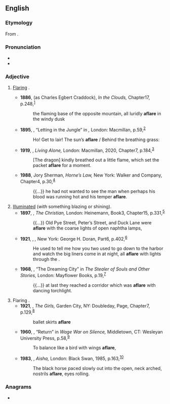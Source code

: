 ==English==

===Etymology===
From {{affix|en|a-|flare}}.

===Pronunciation===
* {{IPA|en|/əˈflɛə(ɹ)/}}
* {{rhymes|en|ɛə(ɹ)}}

===Adjective===
{{en-adj|-}}

# [[flare|Flaring]] {{gloss|[[blaze|blazing]] or shining brightly or suddenly; also figuratively, of a strong [[emotion]]}}.
#: {{syn|en|ablaze|afire|aflame|alight}}
#* '''1886''', {{w|Mary Noailles Murfree}} (as Charles Egbert Craddock), ''In the Clouds,'' Chapter{{nbsp}}17, p.{{nbsp}}248,<sup>[https://archive.org/details/incloudsastory00murfrich/page/248/mode/1up?q=aflare]</sup>
#*: the flaming base of the opposite mountain, all luridly '''aflare''' in the windy dusk
#* '''1895''', {{w|Rudyard Kipling}}, “Letting in the Jungle” in ''{{w|The Second Jungle Book}},'' London: Macmillan, p.{{nbsp}}59,<sup>[https://archive.org/details/secondjunglebook00kipliala/page/59/mode/1up?q=aflare]</sup>
#*: Ho! Get to lair! The sun’s '''aflare''' / Behind the breathing grass:
#* '''1919''', {{w|Stella Benson}}, ''Living Alone,'' London: Macmillan, 2020, Chapter{{nbsp}}7, p.{{nbsp}}184,<sup>[https://archive.org/details/livingalone00bensuoft/page/184/mode/1up?q=aflare]</sup>
#*: [The dragon] kindly breathed out a little flame, which set the packet '''aflare''' for a moment.
#* '''1988''', Jory Sherman, ''Horne’s Law,'' New York: Walker and Company, Chapter{{nbsp}}4, p.{{nbsp}}30,<sup>[https://archive.org/details/horneslaw00sher/page/30/mode/1up?q=aflare]</sup>
#*: {{...}} he had not wanted to see the man when perhaps his blood was running hot and his temper '''aflare'''.
# [[illuminate|Illuminated]] (''with'' something blazing or shining).
#* '''1897''', {{w|Hall Caine}}, ''The Christian,'' London: Heinemann, Book{{nbsp}}3, Chapter{{nbsp}}15, p.{{nbsp}}331,<sup>[https://archive.org/details/christianstory00cainuoft/page/331/mode/1up?q=aflare]</sup>
#*: {{...}} Old Pye Street, Peter’s Street, and Duck Lane were '''aflare''' with the coarse lights of open naphtha lamps,
#* '''1921''', {{w|John Dos Passos}}, ''{{w|Three Soldiers}},'' New York: George H. Doran, Part{{nbsp}}6, p.{{nbsp}}402,<sup>[https://archive.org/details/threesoldiers00dospuoft/page/402/mode/1up?q=aflare]</sup>
#*: He used to tell me how you two used to go down to the harbor and watch the big liners come in at night, all '''aflare''' with lights through the {{w|Golden Gate}}.
#* '''1968''', {{w|Michael Moorcock}}, “The Dreaming City” in ''The Stealer of Souls and Other Stories,'' London: Mayflower Books, p.{{nbsp}}19,<sup>[https://archive.org/details/stealerofsoulsot0000moor/page/19/mode/1up?q=aflare]</sup>
#*: {{...}} at last they reached a corridor which was '''aflare''' with dancing torchlight.
# Flaring {{gloss|opening outward}}.
#* '''1921''', {{w|Edna Ferber}}, ''The Girls,'' Garden City, NY: Doubleday, Page, Chapter{{nbsp}}7, p.{{nbsp}}129,<sup>[https://archive.org/details/thegirls00ferbuoft/page/129/mode/1up?q=aflare]</sup>
#*: ballet skirts '''aflare'''
#* '''1960''', {{w|Vassar Miller}}, “Return” in ''Wage War on Silence,'' Middletown, CT: Wesleyan University Press, p.{{nbsp}}58,<sup>[https://archive.org/details/wagewaronsilence00mill/page/58/mode/1up?q=aflare]</sup>
#*: To balance like a bird with wings '''aflare''',
#* '''1983''', {{w|Ahdaf Soueif}}, ''Aisha,'' London: Black Swan, 1985, p.{{nbsp}}163,<sup>[https://archive.org/details/aisha0000soue/page/163/mode/1up?q=aflare]</sup>
#*: The black horse paced slowly out into the open, neck arched, nostrils '''aflare''', eyes rolling.

===Anagrams===
* {{anagrams|en|a=aaeflr|rafale}}